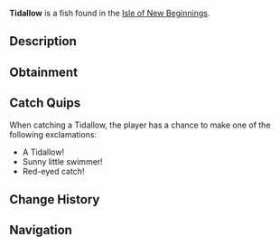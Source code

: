 {{FishInfobox
|image          = Tidallow.png
|rarity         = Common
|sea            = Second Sea
|location       = [[Isle of New Beginnings]]
|sublocation    = 
|sources        = Fishing Rod
|radar_location = 
|prog_speed     = +14
|xp             = 20
|weather        = Clear
|time           = Day
|season         = Summer
|bait           = Worm
|base_weight    = 15
|base_value     = 41
|weight_range   = 9
|base_chance    = 115
|base_resil     = 82
}}
'''Tidallow''' is a {{Rarity|Common}} fish found in the [[Isle of New Beginnings]].

== Description ==
{{Description|A tiny, bright yellow fish with striking red eyes, darting through shallow waters.|Bestiary Entry}}

== Obtainment ==
{{Description|It gleams under the sun’s gentle rays.|Bestiary Hint}}
{{Fish Availability|
Isle of New Beginnings
|top_rods      = 
Free Spirit Rod\425815.28\0;
Azure Of Lagoon\389609.9\36506.95;
Firefly Rod\369861.03\34607.95;
Astralhook Rod\365882.6\0;
Great Rod of Oscar\362464.02\26820.95;
Plastic Rod\296815.25\22445.41;
Magma Rod\298286.33\21505.45;
Resourceful Rod\354150.91\26738.26;
Nocturnal Rod\175600.33\163162.08;
Frog Rod\336516.53\33519.7;
Friendly Rod\357737.38\33368.37;
Lucky Rod\280959.07\28711.87;
Brick Built Rod\307146.3\31670.5;
Blazebringer Rod\356863.17\32181.75;
Trident Rod\344814.75\29375.73;
Verdant Shear Rod\335931.16\28757.3;
Steady Rod\313735.33\19816.94;
No-Life Rod\298025.64\24785.4;
Seraphic Rod\287475.62\24490.85;
Ethereal Prism Rod\283255.39\24137.5;
Depthseeker Rod\277718.83\24436.01;
Challenger's Rod\276528.89\22853.41;
Rod Of The Forgotten Fang\276413.45\23250.58;
Avalanche Rod\276199.46\24365.14;
Rod Of The Exalted One\274037.23\23718.69;
Volcanic Rod\273271.1\23175.42;
Zeus Rod\272375.72\23099.49;
Rod Of The Depths\271396.62\21964.84
|recommended   = Free Spirit Rod
}}

== Catch Quips ==
When catching a Tidallow, the player has a chance to make one of the following exclamations:
* A Tidallow!
* Sunny little swimmer!
* Red-eyed catch!

== Change History ==
{{Change History|{{subst:Current Version}}}}

== Navigation ==
{{Fish Navbox|Isle of New Beginnings}}